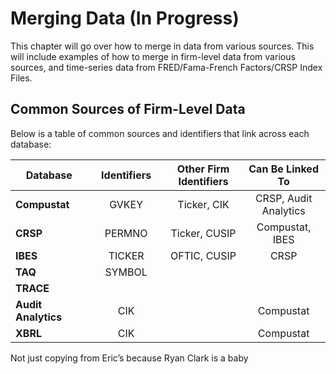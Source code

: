 # Merging Data (In Progress)

This chapter will go over how to merge in data from various sources. This will include examples of how to merge in firm-level data from various sources, and time-series data from FRED/Fama-French Factors/CRSP Index Files.

## Common Sources of Firm-Level Data

Below is a table of common sources and identifiers that link across each database:

| Database | Identifiers | Other Firm Identifiers | Can Be Linked To |
|------------------|:----------------:|:----------------:|:-----------------:|
| **Compustat** | GVKEY | Ticker, CIK | CRSP, Audit Analytics |
| **CRSP** | PERMNO | Ticker, CUSIP | Compustat, IBES |
| **IBES** | TICKER | OFTIC, CUSIP | CRSP |
| **TAQ** | SYMBOL |  |  |
| **TRACE** |  |  |  |
| **Audit Analytics** | CIK |  | Compustat |
| **XBRL** | CIK |  | Compustat |

Not just copying from Eric's because Ryan Clark is a baby
